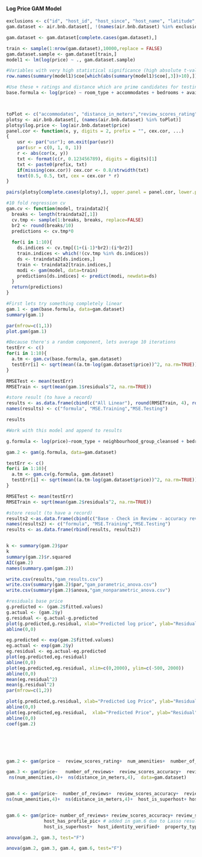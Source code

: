 #### Log Price GAM Model

```r
exclusions <- c("id", "host_id", "host_since", "host_name", "latitude", "longitude", "cleaning_fee", "security_deposit", "extra_people", "neighbourhood_cleansed", "is_location_exact","host_verifications","amenities")
gam.dataset <- air.bnb.dataset[, !(names(air.bnb.dataset) %in% exclusions)]

gam.dataset <- gam.dataset[complete.cases(gam.dataset),]

train <- sample(1:nrow(gam.dataset),10000,replace = FALSE)
gam.dataset.sample <- gam.dataset[train,]
model1 <- lm(log(price) ~ ., gam.dataset.sample)

#Variables with very high statistical significance (high absolute t-value)
row.names(summary(model1)$coe[which(abs(summary(model1)$coe[,3])>10),])

#Use these + ratings and distance which are prime candidates for testing for non-linearity
base.formula <- log(price) ~ room_type + accommodates + bedrooms + availability_60 + price.per.room + num_amenities + distance_in_meters + review_scores_rating + review_scores_accuracy + review_scores_cleanliness + review_scores_checkin + review_scores_communication + review_scores_location + review_scores_value   



toPlot <- c("accommodates", "distance_in_meters","review_scores_rating", "review_scores_accuracy", "review_scores_cleanliness", "review_scores_checkin", "review_scores_communication", "review_scores_location", "review_scores_value")
plotsy <- air.bnb.dataset[, (names(air.bnb.dataset) %in% toPlot)]
plotsy$log.price <- log(air.bnb.dataset$price)
panel.cor <- function(x, y, digits = 2, prefix = "", cex.cor, ...)
{
    usr <- par("usr"); on.exit(par(usr))
    par(usr = c(0, 1, 0, 1))
    r <- abs(cor(x, y))
    txt <- format(c(r, 0.123456789), digits = digits)[1]
    txt <- paste0(prefix, txt)
    if(missing(cex.cor)) cex.cor <- 0.8/strwidth(txt)
    text(0.5, 0.5, txt, cex = cex.cor * r)
}

pairs(plotsy[complete.cases(plotsy),], upper.panel = panel.cor, lower.panel = panel.smooth)


```

```r
#10 fold regression cv
gam.cv <- function(model, traindata2){
  breaks <- length(traindata2[,1])
  cv.tmp <- sample(1:breaks, breaks, replace=FALSE)
  br2 <- round(breaks/10)
  predictions <- cv.tmp*0
  
  for(i in 1:10){
    ds.indices <- cv.tmp[(1+(i-1)*br2):(i*br2)]
    train.indices <- which(!(cv.tmp %in% ds.indices))
    ds <- traindata2[ds.indices,]
    train <- traindata2[train.indices,]
    modi <- gam(model, data=train)
    predictions[ds.indices] <- predict(modi, newdata=ds)
  }
  return(predictions)
}

```

```r

#First lets try something completely linear
gam.1 <- gam(base.formula, data=gam.dataset)
summary(gam.1)

par(mfrow=c(1,1))
plot.gam(gam.1)

#Because there's a random component, lets average 10 iterations
testErr <- c()
for(i in 1:10){
  a.tm <- gam.cv(base.formula, gam.dataset)
  testErr[i] <- sqrt(mean((a.tm-log(gam.dataset$price))^2, na.rm=TRUE))
}

RMSETest <- mean(testErr)
RMSETrain <- sqrt(mean(gam.1$residuals^2, na.rm=TRUE))

#store result (to have a record)
results <- as.data.frame(cbind(c("All Linear"), round(RMSETrain, 4), round(RMSETest, 4)))
names(results) <- c("formula", "MSE.Training","MSE.Testing")

results

#Work with this model and append to results

g.formula <- log(price)~room_type + neighbourhood_group_cleansed + bedrooms + bathrooms + s(minimum_nights, 2) + review_scores_rating + review_scores_cleanliness + review_scores_communication + review_scores_location + review_scores_value + s(accommodates,5) + distance_in_meters

gam.2 <- gam(g.formula, data=gam.dataset)

testErr <- c()
for(i in 1:10){
  a.tm <- gam.cv(g.formula, gam.dataset)
  testErr[i] <- sqrt(mean((a.tm-log(gam.dataset$price))^2, na.rm=TRUE))
}

RMSETest <- mean(testErr)
RMSETrain <- sqrt(mean(gam.2$residuals^2, na.rm=TRUE))

#store result (to have a record)
results2 <-as.data.frame(cbind(c("Base - Check in Review - accuracy review"), round(RMSETrain,4), round(RMSETest,4)))
names(results2) <- c("formula", "MSE.Training","MSE.Testing")
results <- as.data.frame(rbind(results, results2))


k <- summary(gam.2)$par
k
summary(gam.2)$r.squared
AIC(gam.2)
names(summary.gam(gam.2))

write.csv(results,"gam_results.csv")
write.csv(summary(gam.2)$par,"gam_parametric_anova.csv")
write.csv(summary(gam.2)$anova,"gam_nonparametric_anova.csv")

#residuals base price
g.predicted <- (gam.2$fitted.values)
g.actual <- (gam.2$y)
g.residual <- g.actual-g.predicted
plot(g.predicted,g.residual, xlab="Predicted log price", ylab="Residual")
abline(0,0)

eg.predicted <- exp(gam.2$fitted.values)
eg.actual <- exp(gam.2$y)
eg.residual <- eg.actual-eg.predicted
plot(eg.predicted,eg.residual)
abline(0,0)
plot(eg.predicted,eg.residual, xlim=c(0,2000), ylim=c(-500, 2000))
abline(0,0)
mean(eg.residual^2)
mean(g.residual^2)
par(mfrow=c(1,2))

plot(g.predicted,g.residual, xlab="Predicted Log Price", ylab="Residual", main="Log Price", sub="MSE = 0.1")
abline(0,0)
plot(eg.predicted,eg.residual,  xlab="Predicted Price", ylab="Residual", xlim=c(0,2000), ylim=c(-500, 2000), main="Price", sub="MSE = 13,663")
abline(0,0)
coef(gam.2)






gam.2 <- gam(price ~  review_scores_rating+  num_amenities+  number_of_reviews+  review_scores_accuracy+  review_scores_cleanliness+  review_scores_location+  distance_in_meters,  data=gam.dataset) 

gam.3 <- gam(price~   number_of_reviews+  review_scores_accuracy+  review_scores_cleanliness+  review_scores_location+  ns(review_scores_rating,4)+ #set to 4 deg of freedom 
 ns(num_amenities,4)+  ns(distance_in_meters,4),  data=gam.dataset)


gam.4 <- gam(price~  number_of_reviews+  review_scores_accuracy+  review_scores_cleanliness+  review_scores_location+  minimum_nights+  ns(review_scores_rating,4)+ #set to 4 deg of freedom 
ns(num_amenities,4)+  ns(distance_in_meters,4)+  host_is_superhost+ host_identity_verified+ property_type+ room_type+ bed_type, data=gam.dataset)     


gam.6 <- gam(price~ number_of_reviews+ review_scores_accuracy+ review_scores_cleanliness+  review_scores_location+ minimum_nights+  ns(review_scores_rating,4)+  ns(num_amenities,4)+   ns(distance_in_meters,4)+  host_response_time+ # added in gam.6 due to Lasso results 
              host_has_profile_pic+ # added in gam.6 due to Lasso results 
              host_is_superhost+  host_identity_verified+  property_type+  room_type+ bed_type,  data=gam.dataset)

anova(gam.2, gam.3, test="F")

anova(gam.2, gam.3, gam.4, gam.6, test="F")
```
